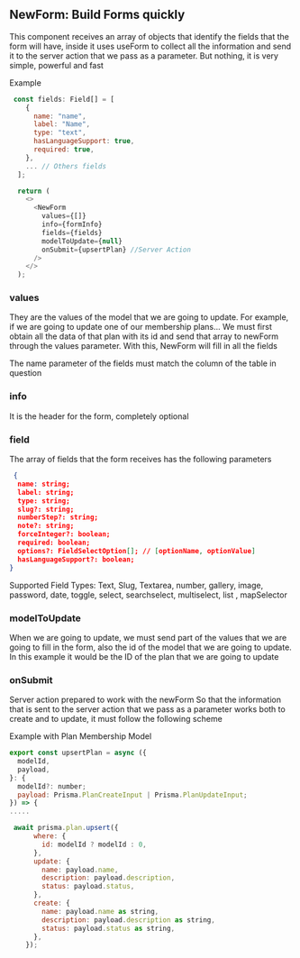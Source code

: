 ## NewForm: Build Forms quickly
This component receives an array of objects that identify the fields that the form will have, inside it uses useForm to collect all the information and send it to the server action that we pass as a parameter. But nothing, it is very simple, powerful and fast

Example

```js
 const fields: Field[] = [
    {
      name: "name",
      label: "Name",
      type: "text",
      hasLanguageSupport: true,
      required: true,
    },
    ... // Others fields
  ];

  return (
    <>
      <NewForm
        values={[]}
        info={formInfo}
        fields={fields}
        modelToUpdate={null}
        onSubmit={upsertPlan} //Server Action
      />
    </>
  );
```
### values 
They are the values ​​of the model that we are going to update. For example, if we are going to update one of our membership plans... We must first obtain all the data of that plan with its id and send that array to newForm through the values ​​parameter. With this, NewForm will fill in all the fields

<Callout type="warning" emoji="⚠️">
   The name parameter of the fields must match the column of the table in question
</Callout>

### info
It is the header for the form, completely optional

### field 
The array of fields that the form receives has the following parameters
```json
 {
  name: string;
  label: string;
  type: string;
  slug?: string;
  numberStep?: string;
  note?: string;
  forceInteger?: boolean;
  required: boolean;
  options?: FieldSelectOption[]; // [optionName, optionValue]
  hasLanguageSupport?: boolean;
}
```
Supported Field Types: Text, Slug, Textarea, number, gallery, image, password, date, toggle, select, searchselect, multiselect, list , mapSelector

### modelToUpdate
When we are going to update, we must send part of the values ​​that we are going to fill in the form, also the id of the model that we are going to update. In this example it would be the ID of the plan that we are going to update

### onSubmit 
Server action prepared to work with the newForm
So that the information that is sent to the server action that we pass as a parameter works both to create and to update, it must follow the following scheme

Example with Plan Membership Model
```js
export const upsertPlan = async ({
  modelId,
  payload,
}: {
  modelId?: number;
  payload: Prisma.PlanCreateInput | Prisma.PlanUpdateInput;
}) => {
.....

 await prisma.plan.upsert({
      where: {
        id: modelId ? modelId : 0,
      },
      update: {
        name: payload.name,
        description: payload.description,
        status: payload.status,
      },
      create: {
        name: payload.name as string,
        description: payload.description as string,
        status: payload.status as string,
      },
    });
```

